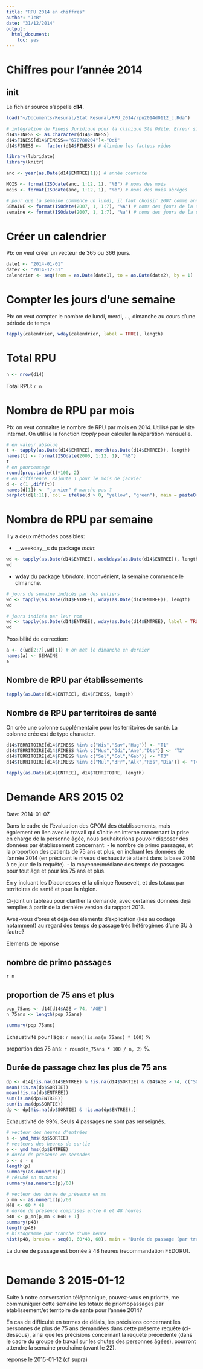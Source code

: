 ```yaml
---
title: "RPU 2014 en chiffres"
author: "JcB"
date: "31/12/2014"
output:
  html_document:
    toc: yes
---
```


Chiffres pour l'année 2014
==========================

init
----
Le fichier source s'appelle __d14__.

```r
load("~/Documents/Resural/Stat Resural/RPU_2014/rpu2014d0112_c.Rda")

# intégration du Finess Juridique pour la clinique Ste Odile. Erreur signalée par Mr Nold: certains RPU de Ste Odile contiennent le Finess juridique au lieu du géographique
d14$FINESS <- as.character(d14$FINESS)
d14$FINESS[d14$FINESS=="670780204"]<-"Odi"
d14$FINESS <-  factor(d14$FINESS) # élimine les facteus vides

library(lubridate)
library(knitr)

anc <- year(as.Date(d14$ENTREE[1])) # année courante

MOIS <- format(ISOdate(anc, 1:12, 1), "%B") # noms des mois
mois <- format(ISOdate(anc, 1:12, 1), "%b") # noms des mois abrégés

# pour que la semaine commence un lundi, il faut choisir 2007 comme année de référence
SEMAINE <- format(ISOdate(2007, 1, 1:7), "%A") # noms des jours de la semaine
semaine <- format(ISOdate(2007, 1, 1:7), "%a") # noms des jours de la semaine abrégés

```

Créer un calendrier
===================

Pb: on veut créer un vecteur de 365 ou 366 jours.

```r
date1 <- "2014-01-01"
date2 <- "2014-12-31"
calendrier <- seq(from = as.Date(date1), to = as.Date(date2), by = 1)

```

Compter les jours d'une semaine
===============================

Pb: on veut compter le nombre de lundi, merdi, ..., dimanche au cours d'une période de temps

```r
tapply(calendrier, wday(calendrier, label = TRUE), length)

```



Total RPU
=========
```r
n <- nrow(d14)

```
Total RPU: `r n`

Nombre de RPU par mois
======================

Pb: on veut connaître le nombre de RPU par mois en 2014. Utilisé par le site internet. On utilise la fonction _tapply_ pour calculer la répartition mensuelle.

```r
# en valeur absolue
t <- tapply(as.Date(d14$ENTREE), month(as.Date(d14$ENTREE)), length)
names(t) <- format(ISOdate(2000, 1:12, 1), "%B")
t
# en pourcentage
round(prop.table(t)*100, 2)
# en différence. Rajoute 1 pour le mois de janvier
d <- c(1 ,diff(t))
names(d[1]) <- "janvier" # marche pas ?
barplot(d[1:11], col = ifelse(d > 0, "yellow", "green"), main = paste0("Variation du nombre de RPU en ", anc))

```

Nombre de RPU par semaine
=========================

Il y a deux méthodes possibles:

- __weekday__s du package _main_:
```r
wd <- tapply(as.Date(d14$ENTREE), weekdays(as.Date(d14$ENTREE)), length)
wd

```
- __wday__ du package _lubridate_. Inconvénient, la semaine commence le dimanche.
```r
# jours de semaine indicés par des entiers
wd <- tapply(as.Date(d14$ENTREE), wday(as.Date(d14$ENTREE)), length)
wd

# jours indicés par leur nom
wd <- tapply(as.Date(d14$ENTREE), wday(as.Date(d14$ENTREE), label = TRUE), length)
wd
```

Possibilité de correction:
```r
a <- c(wd[2:7],wd[1]) # on met le dimanche en dernier
names(a) <- SEMAINE
a

```

Nombre de RPU par établissements
--------------------------------
```r
tapply(as.Date(d14$ENTREE), d14$FINESS, length)

```

Nombre de RPU par territoires de santé
--------------------------------------
On crée une colonne supplémentaire pour les territoires de santé. La colonne crée est de type character.

```r
d14$TERRITOIRE[d14$FINESS %in% c("Wis","Sav","Hag")] <- "T1"
d14$TERRITOIRE[d14$FINESS %in% c("Hus","Odi","Ane","Dts")] <- "T2"
d14$TERRITOIRE[d14$FINESS %in% c("Sel","Col","Geb")] <- "T3"
d14$TERRITOIRE[d14$FINESS %in% c("Mul","3Fr","Alk","Ros","Dia")] <- "T4"

tapply(as.Date(d14$ENTREE), d14$TERRITOIRE, length)

```




Demande ARS 2015 02
===================

Date: 2014-01-07

Dans le cadre de l'évaluation des CPOM des établissements, mais également en lien avec le travail qui s'initie en interne concernant la prise en charge de la personne âgée, nous souhaiterions pouvoir disposer des données par établissement concernant:
- le nombre de primo passages, et la proportion des patients de 75 ans et plus, en incluant les données de l'année 2014 (en précisant le niveau d'exhaustivité atteint dans la base 2014 à ce jour de la requête).
- la moyenne/médiane des temps de passages pour tout âge et pour les 75 ans et plus.
 
En y incluant les Diaconesses et la clinique Roosevelt, et des totaux par territoires de santé et pour la région.
 
Ci-joint un tableau pour clarifier la demande, avec certaines données déjà remplies à partir de la dernière version du rapport 2013.
 
Avez-vous d'ores et déjà des éléments d'explication (liés au codage notamment) au regard des temps de passage très hétérogènes d'une SU à l'autre?

Elements de réponse

nombre de primo passages
------------------------
`r n`

proportion de 75 ans et plus
----------------------------
```r
pop_75ans <- d14[d14$AGE > 74, "AGE"]
n_75ans <- length(pop_75ans)

summary(pop_75ans)
```
Exhaustivité pour l'âge: `r mean(!is.na(n_75ans) * 100)` %

proportion des 75 ans: `r round(n_75ans * 100 / n, 2)` %.

Durée de passage chez les plus de 75 ans
----------------------------------------
```r
dp <- d14[!is.na(d14$ENTREE) & !is.na(d14$SORTIE) & d14$AGE > 74, c("SORTIE", "ENTREE", "AGE", "FINESS")]
mean(!is.na(dp$SORTIE))
mean(!is.na(dp$ENTREE))
sum(is.na(dp$ENTREE))
sum(is.na(dp$SORTIE))
dp <- dp[!is.na(dp$SORTIE) & !is.na(dp$ENTREE),]
```
Exhaustivité de 99%. Seuls 4 passages ne sont pas renseignés.

```r
# vecteur des heures d'entrées
s <- ymd_hms(dp$SORTIE)
# vecteurs des heures de sortie
e <- ymd_hms(dp$ENTREE)
# durée de présence en secondes
p <- s - e
length(p)
summary(as.numeric(p))
# résumé en minutes
summary(as.numeric(p)/60)

# vecteur des durée de présence en mn
p_mn <- as.numeric(p)/60
H48 <- 60 * 48
# durée de présence comprises entre 0 et 48 heures
p48 <- p_mn[p_mn < H48 + 1]
summary(p48)
length(p48)
# histogramme par tranche d'une heure
hist(p48, breaks = seq(0, 60*48, 60), main = "Durée de passage (par tranche d'une heure) \ndes patients de 75 ans et plus", xlab = "temps en minutes de 0 à 2880 minutes (48 heures)", ylab = "fréquence")

```
La durée de passage est bornée à 48 heures (recommandation FEDORU).

```r

```


Demande 3 2015-01-12
====================

Suite à notre conversation téléphonique, pouvez-vous en priorité, me communiquer cette semaine les totaux de priomopassages par établissement/et territoire de santé pour l'année 2014?
 
En cas de difficulté en termes de délais, les précisions concernant les personnes de plus de 75 ans demandées dans cette présente requête (ci-dessous), ainsi que les précisions concernant la requête précédente (dans le cadre du groupe de travail sur les chutes des personnes âgées), pourront attendre la semaine prochaine (avant le 22).

réponse le 2015-01-12 (cf supra)
